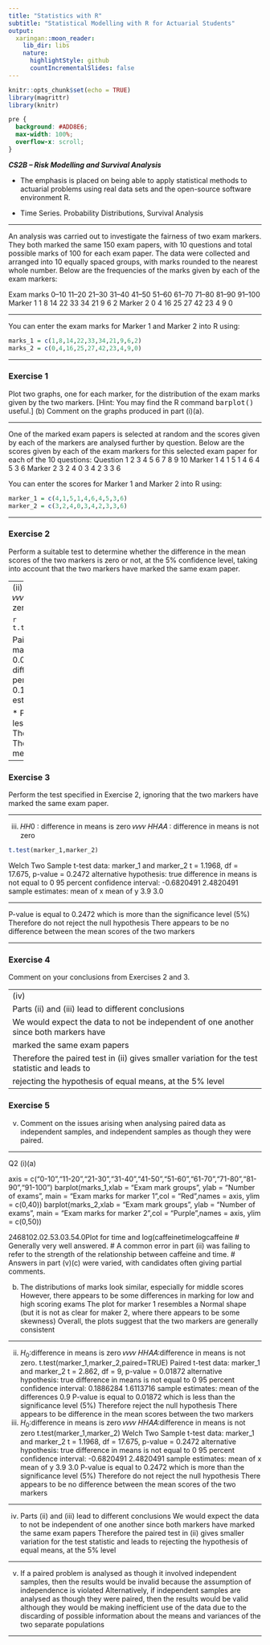 ```yaml
---
title: "Statistics with R"
subtitle: "Statistical Modelling with R for Actuarial Students"
output:
  xaringan::moon_reader:
    lib_dir: libs
    nature:
      highlightStyle: github
      countIncrementalSlides: false
---
```


```r
knitr::opts_chunk$set(echo = TRUE)
library(magrittr)
library(knitr)


```

```css
pre {
  background: #ADD8E6;
  max-width: 100%;
  overflow-x: scroll;
}
```

***CS2B – Risk Modelling and Survival Analysis ***


* The emphasis is placed on being able to apply statistical methods to actuarial problems using real data sets and the open-source software environment R. 

* Time Series. Probability Distributions, Survival Analysis

---

An analysis was carried out to investigate the fairness of two exam markers. They 
both marked the same 150 exam papers, with 10 questions and total possible marks of 
100 for each exam paper. The data were collected and arranged into 10 equally spaced 
groups, with marks rounded to the nearest whole number. 
Below are the frequencies of the marks given by each of the exam markers: 

Exam marks 0–10 11–20 21–30 31–40 41–50 51–60 61–70 71–80 81–90 91–100
Marker 1 1 8 14 22 33 34 21 9 6 2 
Marker 2 0 4 16 25 27 42 23 4 9 0 
 
---
 
You can enter the exam marks for Marker 1 and Marker 2 into R using: 

```r
marks_1 = c(1,8,14,22,33,34,21,9,6,2) 
marks_2 = c(0,4,16,25,27,42,23,4,9,0)  
```

---

### Exercise 1

Plot two graphs, one for each marker, for the distribution of the exam 
marks given by the two markers. 
[Hint: You may find the R command <tt>barplot()</tt> useful.] 
(b) Comment on the graphs produced in part (i)(a). 

---

One of the marked exam papers is selected at random and the scores given by each of 
the markers are analysed further by question. Below are the scores given by each of 
the exam markers for this selected exam paper for each of the 10 questions: 
Question 1 2 3 4 5 6 7 8 9 10 
Marker 1 4 1 5 1 4 6 4 5 3 6 
Marker 2 3 2 4 0 3 4 2 3 3 6 

You can enter the scores for Marker 1 and Marker 2 into R using: 

```r
marker_1 = c(4,1,5,1,4,6,4,5,3,6) 
marker_2 = c(3,2,4,0,3,4,2,3,3,6) 
```

---

### Exercise 2

Perform a suitable test to determine whether the difference in the mean scores 
of the two markers is zero or not, at the 5% confidence level, taking into 
account that the two markers have marked the same exam paper. 

---
(ii)
𝐻𝐻0 ∶ difference in means is zero 𝑣𝑣𝑣𝑣 𝐻𝐻𝐴𝐴 ∶ difference in means is not zero.

```r
t.test(marker_1,marker_2,paired=TRUE) 
```

Paired t-test
data: marker_1 and marker_2
t = 2.862, df = 9, p-value = 0.01872
alternative hypothesis: true difference in means is not equal to 0
95 percent confidence interval:
0.1886284 1.6113716
sample estimates:
mean of the differences 
0.9


* P-value is equal to 0.01872
which is less than the significance level (5%)
* Therefore reject the null hypothesis
* There appears to be difference in the mean scores between the two markers

---

### Exercise 3

Perform the test specified in Exercise 2, ignoring that the two markers have 
marked the same exam paper. 

---


(iii)
𝐻𝐻0 ∶ difference in means is zero 𝑣𝑣𝑣𝑣 𝐻𝐻𝐴𝐴 ∶ difference in means is not zero

```r
t.test(marker_1,marker_2) 
```

Welch Two Sample t-test
data: marker_1 and marker_2
t = 1.1968, df = 17.675, p-value = 0.2472
alternative hypothesis: true difference in means is not equal to 0
95 percent confidence interval:
-0.6820491 2.4820491
sample estimates:
mean of x mean of y 
 3.9 3.0

---

P-value is equal to 0.2472
which is more than the significance level (5%)
Therefore do not reject the null hypothesis
There appears to be no difference between the mean scores of the two markers

---

### Exercise 4

Comment on your conclusions from Exercises 2 and 3. 

---
(iv)
Parts (ii) and (iii) lead to different conclusions
We would expect the data to not be independent of one another since both markers have 
marked the same exam papers
Therefore the paired test in (ii) gives smaller variation for the test statistic and leads to 
rejecting the hypothesis of equal means, at the 5% level 
---

### Exercise 5
(v) Comment on the issues arising when analysing paired data as independent 
samples, and independent samples as though they were paired. 

---


Q2
(i)(a)

axis = c("0-10","11-20","21-30","31-40","41-50","51-60","61-70","71-80","81-90","91-100")
barplot(marks_1,xlab = "Exam mark groups", ylab = "Number of exams", main = "Exam marks for marker 1",col = "Red",names = axis, ylim = c(0,40)) 
barplot(marks_2,xlab = "Exam mark groups", ylab = "Number of exams", main = "Exam marks for marker 2",col = "Purple",names = axis, ylim = c(0,50)) 

2468102.02.53.03.54.0Plot for time and log(caffeinetimelogcaffeine
# Generally very well answered. 
# A common error in part (ii) was failing to refer to the strength of the relationship between caffeine and time. 
# Answers in part (v)(c) were varied, with candidates often giving partial comments.


(b)
The distributions of marks look similar, especially for middle scores 
However, there appears to be some differences in marking for low and high scoring exams
The plot for marker 1 resembles a Normal shape (but it is not as clear for maker 2, where there appears to be some skewness) 
Overall, the plots suggest that the two markers are generally consistent 

---

(ii)
$H_0$∶difference in means is zero 𝑣𝑣𝑣𝑣 𝐻𝐻𝐴𝐴∶difference in means is not zero. 
t.test(marker_1,marker_2,paired=TRUE) 
Paired t-test
data: marker_1 and marker_2
t = 2.862, df = 9, p-value = 0.01872
alternative hypothesis: true difference in means is not equal to 0
95 percent confidence interval:
0.1886284 1.6113716
sample estimates:
mean of the differences
0.9 
P-value is equal to 0.01872 
which is less than the significance level (5%) 
Therefore reject the null hypothesis 
There appears to be difference in the mean scores between the two markers 
(iii)
$H_0$∶difference in means is zero 𝑣𝑣𝑣𝑣 𝐻𝐻𝐴𝐴∶difference in means is not zero 
t.test(marker_1,marker_2) 
Welch Two Sample t-test
data: marker_1 and marker_2
t = 1.1968, df = 17.675, p-value = 0.2472
alternative hypothesis: true difference in means is not equal to 0
95 percent confidence interval:
-0.6820491 2.4820491
sample estimates:
mean of x mean of y
3.9 3.0 
P-value is equal to 0.2472 
which is more than the significance level (5%) 
Therefore do not reject the null hypothesis 
There appears to be no difference between the mean scores of the two markers 

---

(iv)
Parts (ii) and (iii) lead to different conclusions 
We would expect the data to not be independent of one another since both markers have marked the same exam papers 
Therefore the paired test in (ii) gives smaller variation for the test statistic and leads to rejecting the hypothesis of equal means, at the 5% level 

---

(v)
If a paired problem is analysed as though it involved independent samples, then the results would be invalid because the assumption of independence is violated 
Alternatively, if independent samples are analysed as though they were paired, then the results would be valid although they would be making inefficient use of the data due to the discarding of possible information about the means and variances of the two separate populations 


---
